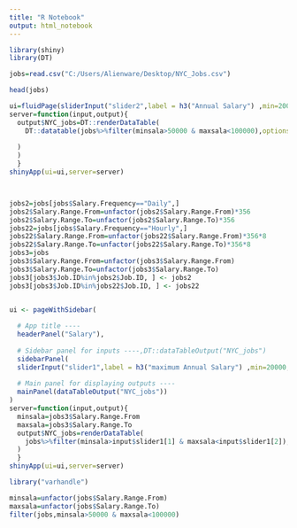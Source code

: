 ```yaml
---
title: "R Notebook"
output: html_notebook
---
```


```r
library(shiny)
library(DT)
```

```r
jobs=read.csv("C:/Users/Alienware/Desktop/NYC_Jobs.csv")
```

```r
head(jobs)
```


```r
ui=fluidPage(sliderInput("slider2",label = h3("Annual Salary") ,min=20000,max=250000,value=c(50000,20000)),DT::dataTableOutput("NYC_jobs"))
server=function(input,output){
  output$NYC_jobs=DT::renderDataTable(
    DT::datatable(jobs%>%filter(minsala>50000 & maxsala<100000),options = list(pageLength = 5)
    
  )
  )
  }
shinyApp(ui=ui,server=server)
```



```


```

```r

jobs2=jobs[jobs$Salary.Frequency=="Daily",]
jobs2$Salary.Range.From=unfactor(jobs2$Salary.Range.From)*356
jobs2$Salary.Range.To=unfactor(jobs2$Salary.Range.To)*356
jobs22=jobs[jobs$Salary.Frequency=="Hourly",]
jobs22$Salary.Range.From=unfactor(jobs22$Salary.Range.From)*356*8
jobs22$Salary.Range.To=unfactor(jobs22$Salary.Range.To)*356*8
jobs3=jobs
jobs3$Salary.Range.From=unfactor(jobs3$Salary.Range.From)
jobs3$Salary.Range.To=unfactor(jobs3$Salary.Range.To)
jobs3[jobs3$Job.ID%in%jobs2$Job.ID, ] <- jobs2
jobs3[jobs3$Job.ID%in%jobs22$Job.ID, ] <- jobs22



```

```r
ui <- pageWithSidebar(
  
  # App title ----
  headerPanel("Salary"),
  
  # Sidebar panel for inputs ----,DT::dataTableOutput("NYC_jobs")
  sidebarPanel(
  sliderInput("slider1",label = h3("maximum Annual Salary") ,min=20000,max=250000,value=c(10000,20000))),
  
  # Main panel for displaying outputs ----
  mainPanel(dataTableOutput("NYC_jobs"))
)
server=function(input,output){
  minsala=jobs3$Salary.Range.From
  maxsala=jobs3$Salary.Range.To
  output$NYC_jobs=renderDataTable(
    jobs%>%filter(minsala>input$slider1[1] & maxsala<input$slider1[2]),options = list(pageLength = 5)
  )
  }
shinyApp(ui=ui,server=server)
```


```r
library("varhandle")
```



```r
minsala=unfactor(jobs$Salary.Range.From)
maxsala=unfactor(jobs$Salary.Range.To)
filter(jobs,minsala>50000 & maxsala<100000)
```

